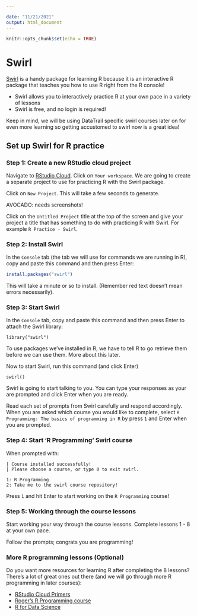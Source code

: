 ```yaml
---

date: "11/21/2021"
output: html_document
---
```


```r
knitr::opts_chunk$set(echo = TRUE)
```

# Swirl

[Swirl](https://swirlstats.com/) is a handy package for learning R because it is an interactive R package that teaches you how to use R right from the R console!

* Swirl allows you to interactively practice R at your own pace in a variety of lessons
* Swirl is free, and no login is required!

Keep in mind, we will be using DataTrail specific swirl courses later on for even more learning so getting accustomed to swirl now is a great idea!

## Set up Swirl for R practice

### Step 1: Create a new RStudio cloud project

Navigate to [RStudio Cloud](rstudio.cloud). Click on `Your workspace`. We are going to create a separate project to use for practicing R with the Swirl package.

Click on `New Project`. This will take a few seconds to generate.

AVOCADO: needs screenshots!

Click on the `Untitled Project` title at the top of the screen and give your project a title that has something to do with practicing R with Swirl. For example `R Practice - Swirl`.

### Step 2: Install Swirl

In the `Console` tab (the tab we will use for commands we are running in R), copy and paste this command and then press Enter:

```r
install.packages("swirl")
```
This will take a minute or so to install. (Remember red text doesn't mean errors necessarily).

### Step 3: Start Swirl

In the `Console` tab, copy and paste this command and then press Enter to attach the Swirl library:

```
library("swirl")
```
To use packages we've installed in R, we have to tell R to go retrieve them before we can use them. More about this later.

Now to start Swirl, run this command (and click Enter)
```
swirl()
```

Swirl is going to start talking to you. You can type your responses as your are prompted and click Enter when you are ready.

Read each set of prompts from Swirl carefully and respond accordingly. When you are asked which course you would like to complete, select `R Programming: The basics of programming in R` by press `1` and Enter when you are prompted.

### Step 4: Start 'R Programming' Swirl course

When prompted with:
```
| Course installed successfully!
| Please choose a course, or type 0 to exit swirl.

1: R Programming
2: Take me to the swirl course repository!
```
Press `1` and hit Enter to start working on the `R Programming` course!

### Step 5: Working through the course lessons

Start working your way through the course lessons. Complete lessons 1 - 8 at your own pace.  

Follow the prompts; congrats you are programming!

### More R programming lessons (Optional)

Do you want more resources for learning R after completing the 8 lessons? There's a lot of great ones out there (and we will go through more R programming in later courses):

- [RStudio Cloud Primers](https://rstudio.cloud/learn/primers)
- [Roger's R Programming course](https://www.coursera.org/learn/r-programming)
- [R for Data Science](https://r4ds.had.co.nz/)

